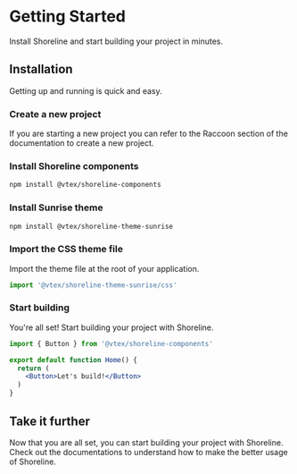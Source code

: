 
# Getting Started

Install Shoreline and start building your project in minutes.

## Installation

Getting up and running is quick and easy.

<Steps>

### Create a new project

If you are starting a new project you can refer to the Raccoon section of the documentation to create a new project.

<Cards>

<Card title="Start with Raccoon" href="../raccoon/getting-started" />

</Cards>

### Install Shoreline components

```sh npm2yarn copy
npm install @vtex/shoreline-components
```

### Install Sunrise theme

```sh npm2yarn copy
npm install @vtex/shoreline-theme-sunrise
```

### Import the CSS theme file

Import the theme file at the root of your application.

```jsx copy
import '@vtex/shoreline-theme-sunrise/css'
```

### Start building

You're all set! Start building your project with Shoreline.

```jsx
import { Button } from '@vtex/shoreline-components'

export default function Home() {
  return (
    <Button>Let's build!</Button>
  )
}
```

</Steps>

## Take it further

Now that you are all set, you can start building your project with Shoreline. Check out the documentations to understand how to make the better usage of Shoreline.

<Cards>

<Card title="Styling" href="guides/styling/introduction" />
<Card title="Theming" href="guides/theming/introduction" />
<Card title="Components" href="../components" />
<Card title="Foundations" href="../foundations" />

</Cards>